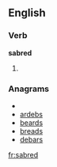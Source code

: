 
==English==

===Verb===
'''sabred'''

# {{past of|[[sabre]]}}

===Anagrams===
* {{alphagram|abders}}
* [[ardebs#English|ardebs]]
* [[beards#English|beards]]
* [[breads#English|breads]]
* [[debars#English|debars]]

[[fr:sabred]]